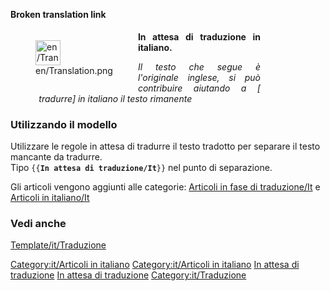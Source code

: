 <noinclude>'''Broken translation link'''</noinclude><div style="width: 400px; margin: .5cm 0; clear: left"><div style="float: left">[[File:en/Translation.png|40px|left]]</div>
<div class="plainlinks" style="margin-left: 1.2cm; text-align: justify"><p style="border-bottom: 1px solid #8888aa">'''In attesa di traduzione in italiano.'''</p>
<p style="font-size: 90%">''Il testo che segue è l'originale inglese, si può contribuire aiutando a [{{fullurl:{{FULLPAGENAME}}|action=edit}} tradurre] in italiano il testo rimanente''</p></div></div>
<includeonly>{{{1|[[Category:it/Articoli in fase di traduzione]]}}}[[Category:it/Articoli in italiano]]</includeonly><noinclude>

===Utilizzando il modello===
Utilizzare le regole in attesa di tradurre il testo tradotto per separare il testo mancante da tradurre.<br/>
Tipo <code><nowiki>{{</nowiki>'''In attesa di traduzione/It'''<nowiki>}}</nowiki></code> nel punto di separazione.

Gli articoli vengono aggiunti alle categorie: [[Category/it/Articoli in fase di traduzione|Articoli in fase di traduzione/It]] e [[Category/it/Articoli in italiano|Articoli in italiano/It]]

===Vedi anche===
[[Template/it/Traduzione]]

[[Category:it/Articoli in italiano]][[Category:it/Message box|In attesa di traduzione]][[Category:it/Templates|In attesa di traduzione]][[Category:it/Traduzione]]
</noinclude>